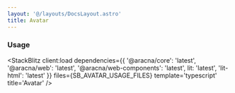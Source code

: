 ```yaml
---
layout: '@/layouts/DocsLayout.astro'
title: Avatar
---
```



### Usage

<StackBlitz
  client:load
  dependencies={{
    '@aracna/core': 'latest',
    '@aracna/web': 'latest',
    '@aracna/web-components': 'latest',
    lit: 'latest',
    'lit-html': 'latest'
  }}
  files={SB_AVATAR_USAGE_FILES}
  template='typescript'
  title='Avatar'
/>
